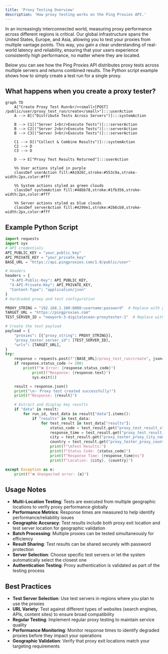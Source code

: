 ```yaml
---
title: 'Proxy Testing Overview'
description: 'How proxy testing works on the Ping Proxies API.'
---
```


In an increasingly interconnected world, measuring proxy performance across different regions is critical. Our global infrastructure spans the United States, Europe, and Asia, allowing you to test your proxies from multiple vantage points. This way, you gain a clear understanding of real-world latency and reliability, ensuring that your users experience consistently high performance, no matter where they are located.

Below you can see how the Ping Proxies API distributes proxy tests across multiple servers and returns combined results.
The Python script example shows how to simply create a test run for a single proxy.

## What happens when you create a proxy tester? 

```mermaid
graph TD
    A["Create Proxy Test Run<br/><small>[POST] /public/user/proxy_test_run/create</small>"]:::userAction
    A --> B[("Distribute Tests Across Servers")]:::systemAction
    
    B --> C1[("Server 1<br/>Execute Tests")]:::serverAction
    B --> C2[("Server 2<br/>Execute Tests")]:::serverAction
    B --> C3[("Server 3<br/>Execute Tests")]:::serverAction
    
    C1 --> D[("Collect & Combine Results")]:::systemAction
    C2 --> D
    C3 --> D
    
    D --> E["Proxy Test Results Returned"]:::userAction
    
    %% User actions styled in purple
    classDef userAction fill:#A192EC,stroke:#553c9a,stroke-width:2px,color:#fff
    
    %% System actions styled as green clouds
    classDef systemAction fill:#48bb78,stroke:#1fb356,stroke-width:2px,color:#fff
    
    %% Server actions styled as blue clouds
    classDef serverAction fill:#4299e1,stroke:#2b6cb0,stroke-width:2px,color:#fff
```
## Example Python Script

```python
import requests
import sys
# API credentials
API_PUBLIC_KEY = "your_public_key"
API_PRIVATE_KEY = "your_private_key"
BASE_URL = "https://api.pingproxies.com/1.0/public/user"

# Headers
headers = {
  "X-API-Public-Key": API_PUBLIC_KEY,
  "X-API-Private-Key": API_PRIVATE_KEY,
  "Content-Type": "application/json"
}
# Hardcoded proxy and test configuration

PROXY_STRING = "192.168.1.100:8080:username:password"  # Replace with your actual proxy
TARGET_URL = "https://pingproxies.com"
TEST_SERVER_ID = "newyork-3-digitalocean-proxytester-1"  # Replace with actual server ID

# Create the test payload
payload = {
    "proxies": [{"proxy_string": PROXY_STRING}],
    "proxy_tester_server_id": [TEST_SERVER_ID],
    "urls": [TARGET_URL],
}
try:
    response = requests.post(f"{BASE_URL}/proxy_test_run/create", json=payload, headers=headers)
    if response.status_code != 200:
        print(f"❌ Error: {response.status_code}")
  			print(f"Response: {response.text}")
  			sys.exit(1)

    result = response.json()
    print("\n✅ Proxy test created successfully!")
    print(f"Response: {result}")

    # Extract and display key results
    if "data" in result:
        for run_id, test_data in result["data"].items():
            if "results" in test_data:
                for test_result in test_data["results"]:
                    status_code = test_result.get("proxy_test_result_status_code", "N/A")
                    response_time = test_result.get("proxy_test_result_response_time", "N/A")
                    city = test_result.get("proxy_tester_proxy_city_name", "N/A")
                    country = test_result.get("proxy_tester_proxy_country_id", "N/A")
                    print(f"\nTest Results:")
                    print(f"Status Code: {status_code}")
                    print(f"Response Time: {response_time}ms")
                    print(f"Location: {city}, {country}")

except Exception as e:
    print(f"❌ Unexpected error: {e}")
```

## Usage Notes

- **Multi-Location Testing**: Tests are executed from multiple geographic locations to verify proxy performance globally
- **Performance Metrics**: Response times are measured to help identify performance/reliability issues
- **Geographic Accuracy**: Test results include both proxy exit location and test server location for geographic validation
- **Batch Processing**: Multiple proxies can be tested simultaneously for efficiency
- **Result Sharing**: Test results can be shared securely with password protection
- **Server Selection**: Choose specific test servers or let the system automatically select the closest one
- **Authentication Testing**: Proxy authentication is validated as part of the testing process

## Best Practices

- **Test Server Selection**: Use test servers in regions where you plan to use the proxies
- **URL Variety**: Test against different types of websites (search engines, APIs, content sites) to ensure broad compatibility
- **Regular Testing**: Implement regular proxy testing to maintain service quality
- **Performance Monitoring**: Monitor response times to identify degraded proxies before they impact your operations
- **Geographic Validation**: Verify that proxy exit locations match your targeting requirements

